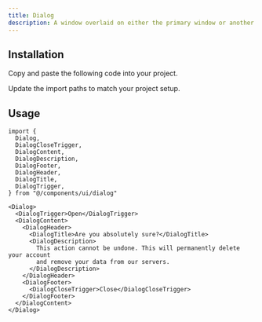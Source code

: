 ```yaml
---
title: Dialog
description: A window overlaid on either the primary window or another dialog window, rendering the content underneath inert.
---
```


<ComponentPreview name="dialog-01" />

## Installation

<ComponentInstall>

<Fragment slot="manual">

<Steps>

<Step>Copy and paste the following code into your project.</Step>

<ComponentSource component="dialog" />

<Step>Update the import paths to match your project setup.</Step>

</Steps>

</Fragment>

</ComponentInstall>

## Usage

```tsx
import {
  Dialog,
  DialogCloseTrigger,
  DialogContent,
  DialogDescription,
  DialogFooter,
  DialogHeader,
  DialogTitle,
  DialogTrigger,
} from "@/components/ui/dialog"
```

```tsx
<Dialog>
  <DialogTrigger>Open</DialogTrigger>
  <DialogContent>
    <DialogHeader>
      <DialogTitle>Are you absolutely sure?</DialogTitle>
      <DialogDescription>
        This action cannot be undone. This will permanently delete your account
        and remove your data from our servers.
      </DialogDescription>
    </DialogHeader>
    <DialogFooter>
      <DialogCloseTrigger>Close</DialogCloseTrigger>
    </DialogFooter>
  </DialogContent>
</Dialog>
```
